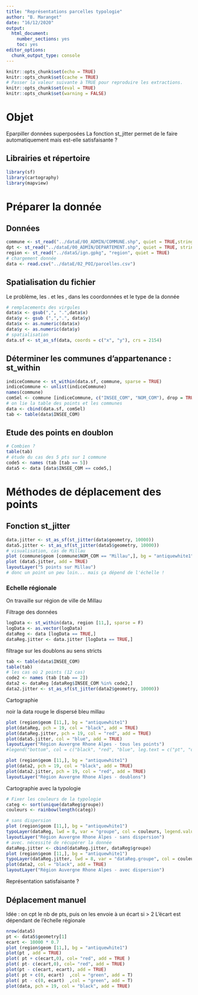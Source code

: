 ```yaml
---
title: "Représentations parcelles typologie"
author: "B. Maranget"
date: "16/12/2020"
output: 
  html_document: 
    number_sections: yes
    toc: yes
editor_options: 
  chunk_output_type: console
---
```



```r
knitr::opts_chunk$set(echo = TRUE)
knitr::opts_chunk$set(cache = TRUE)
# Passer la valeur suivante à TRUE pour reproduire les extractions.
knitr::opts_chunk$set(eval = TRUE)
knitr::opts_chunk$set(warning = FALSE)
```

# Objet

Eparpiller données superposées
La fonction st_jitter permet de le faire automatiquement mais est-elle satisfaisante ?

## Librairies et répertoire

```r
library(sf)
library(cartography)
library(mapview)
```

# Préparer la donnée

## Données

```r
commune <- st_read("../dataE/00_ADMIN/COMMUNE.shp", quiet = TRUE,stringsAsFactors = F)
dpt <- st_read("../dataE/00_ADMIN/DEPARTEMENT.shp", quiet = TRUE, stringsAsFactors = F)
region <- st_read("../dataS/ign.gpkg", "region", quiet = TRUE)
# chargement donnée
data <- read.csv("../dataE/02_POI/parcelles.csv")
```

## Spatialisation du fichier

Le problème, les . et les , dans les coordonnées et le type de la donnée

```r
# remplacements des virgules
data$x <- gsub(",", ".",data$x) 
data$y <- gsub (",",".", data$y)
data$x <- as.numeric(data$x)
data$y <- as.numeric(data$y)
# spatialisation
data.sf <- st_as_sf(data, coords = c("x", "y"), crs = 2154)
```

## Déterminer les communes d'appartenance : st_within

```r
indiceCommune <- st_within(data.sf, commune, sparse = TRUE)
indiceCommune <- unlist(indiceCommune)
names(commune)
comSel <- commune [indiceCommune, c("INSEE_COM", "NOM_COM"), drop = TRUE]
# on lie la table des points et les communes
data <- cbind(data.sf, comSel)
tab <- table(data$INSEE_COM)
```

## Etude des points en doublon

```r
# Combien ?
table(tab)
# étude du cas des 5 pts sur 1 commune
code5 <- names (tab [tab == 5])
data5 <- data [data$INSEE_COM == code5,]
```


# Méthodes de déplacement des points

## Fonction st_jitter

```r
data.jitter <- st_as_sf(st_jitter(data$geometry, 10000))
data5.jitter <- st_as_sf(st_jitter(data5$geometry, 10000))
# visualisation, cas de Millau
plot (commune$geom [commune$NOM_COM == "Millau",], bg = "antiquewhite1")
plot (data5.jitter, add = TRUE)
layoutLayer("5 points sur Millau")
# donc un point un peu loin... mais ça dépend de l'échelle !
```

### Echelle régionale

On travaille sur région de ville de Millau

Filtrage des données

```r
logData <- st_within(data, region [11,], sparse = F)
logData <- as.vector(logData)
dataReg <- data [logData == TRUE,]
dataReg.jitter <- data.jitter [logData == TRUE,]
```

filtrage sur les doublons au sens stricts

```r
tab <- table(data$INSEE_COM)
table(tab)
# les cas où 2 points (12 cas)
code2 <- names (tab [tab == 2])
data2 <- dataReg [dataReg$INSEE_COM %in% code2,]
data2.jitter <- st_as_sf(st_jitter(data2$geometry, 10000))
```




Cartographie

noir la data
rouge le dispersé
bleu millau

```r
plot (region$geom [11,], bg = "antiquewhite1")
plot(dataReg, pch = 19, col = "black", add = TRUE)
plot(dataReg.jitter, pch = 19, col = "red", add = TRUE)
plot(data5.jitter, col = "blue", add = TRUE)
layoutLayer("Région Auvergne Rhone Alpes - tous les points")
#legend("bottom", col = c("black", "red", "blue", leg.text = c("pt", "dispersés", "Millau")))
```

```r
plot (region$geom [11,], bg = "antiquewhite1")
plot(data2, pch = 19, col = "black", add = TRUE)
plot(data2.jitter, pch = 19, col = "red", add = TRUE)
layoutLayer("Région Auvergne Rhone Alpes - doublons")
```



Cartographie avec la typologie



```r
# Fixer les couleurs de la typologie
categ <- sort(unique(dataReg$groupe))
couleurs <- rainbow(length(categ))
```


```r
# sans dispersion
plot (region$geom [11,], bg = "antiquewhite1")
typoLayer(dataReg, lwd = 8, var = "groupe", col = couleurs, legend.values.order = categ, add = TRUE)
layoutLayer("Région Auvergne Rhone Alpes - sans dispersion")
# avec. nécessité de récupérer la donnée
dataReg.jitter <- cbind(dataReg.jitter, dataReg$groupe)
plot (region$geom [11,], bg = "antiquewhite1")
typoLayer(dataReg.jitter, lwd = 8, var = "dataReg.groupe", col = couleurs, legend.values.order = categ, add = TRUE)
plot(data2, col = "black", add = TRUE)
layoutLayer("Région Auvergne Rhone Alpes - avec dispersion")
```







Représentation satisfaisante ?

## Déplacement manuel

Idée : on cpt le nb de pts, puis on les envoie à un écart si > 2
L'écart est dépendant de l'échelle régionale

```r
nrow(data5)
pt <- data5$geometry[1]
ecart <- 10000 * 0.7
plot (region$geom [11,], bg = "antiquewhite1")
plot(pt , add = TRUE)
plot( pt + c(ecart,0), col= "red", add = TRUE )
plot( pt- c(ecart,0), col= "red", add = TRUE)
plot(pt - c(ecart, ecart), add = TRUE)
plot( pt + c(0, ecart)  ,col = "green", add = T)
plot( pt - c(0, ecart)  ,col = "green", add = T)
plot(data, pch = 19, col = "black", add = TRUE)
```

